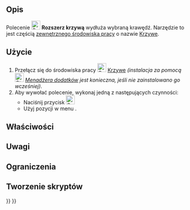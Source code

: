 <languages/>

<div class="mw-translate-fuzzy">
{{Docnav/pl
|[[Curves_EditableSpline/pl|Edytowalna krzywa złożona]]
|[[Curves_JoinCurve/pl|Połącz krzywą]]
|[[Curves_Workbench/pl|środowisko pracy Krzywe]]
|IconL=Curves_EditableSpline.svg
|IconR=Curves_JoinCurve.svg
|IconC=Curves_workbench_icon.svg
}}
</div>

{{GuiCommand/pl
|Name=Curves ExtendCurve
|Name/pl=Krzywe: Rozszerz krzywą
|MenuLocation=Curves → Extend Curve
|Workbenches=[[Curves_Workbench/pl|Krzywe]]
}}

<span id="Description"></span>
==Opis==

Polecenie [[Image:Curves_ExtendCurve.svg|24px]] '''Rozszerz krzywą''' wydłuża wybraną krawędź. Narzędzie to jest częścią [[External_workbenches/pl|zewnętrznego środowiska pracy]] o nazwie [[Curves_Workbench/pl|Krzywe]].

<span id="Usage"></span>
==Użycie==

# Przełącz się do środowiska pracy [[Image:Curves_workbench_icon.svg|24px]] [[Curves_Workbench/pl|Krzywe]] ''(instalacja za pomocą [[Image:Std_AddonMgr.svg|24px]] [[Std_AddonMgr/pl|Menadżera dodatków]] jest konieczna, jeśli nie zainstalowano go wcześniej)''.
# Aby wywołać polecenie, wykonaj jedną z następujących czynności:
#* Naciśnij przycisk [[Image:Curves_ExtendCurve.svg|24px]]
#* Użyj pozycji w menu {{MenuCommand|Curves → Extend Curve}}.

<span id="Properties"></span>
==Właściwości==


<span id="Notes"></span>
==Uwagi==


<span id="Limitations"></span>
==Ograniczenia==


<span id="Scripting"></span>
==Tworzenie skryptów==


<div class="mw-translate-fuzzy">
{{Docnav/pl
|[[Curves_EditableSpline/pl|Edytowalna krzywa złożona]]
|[[Curves_JoinCurve/pl|Połącz krzywą]]
|[[Curves_Workbench/pl|środowisko pracy Krzywe]]
|IconL=Curves_EditableSpline.svg
|IconR=Curves_JoinCurve.svg
|IconC=Curves_workbench_icon.svg
}}
</div>

{{Curves Tools navi{{#translation:}}}}
{{Userdocnavi{{#translation:}}}}